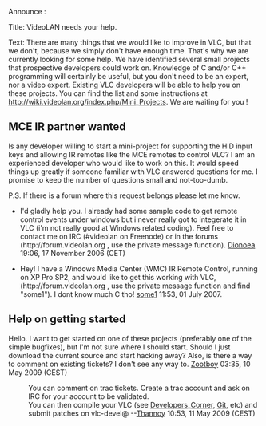 Announce :

Title: VideoLAN needs your help.

Text: 
There are many things that we would like to improve in VLC, but that we don't, because we simply don't have enough time. That's why we are currently looking for some help. We have identified several small projects that prospective developers could work on. Knowledge of C and/or C++ programming will certainly be useful, but you don't need to be an expert, nor a video expert. Existing VLC developers will be able to help you on these projects. You can find the list and some instructions at http://wiki.videolan.org/index.php/Mini_Projects. We are waiting for you !

== MCE IR partner wanted ==

Is any developer willing to start a mini-project for supporting the HID input keys and allowing IR remotes like the MCE remotes to control VLC?  I am an experienced developer who would like to work on this.  It would speed things up greatly if someone familiar with VLC answered questions for me.  I promise to keep the number of questions small and not-too-dumb.

P.S.  If there is a forum where this request belongs please let me know.

*I'd gladly help you. I already had some sample code to get remote control events under windows but i never really got to integerate it in VLC (i'm not really good at Windows related coding). Feel free to contact me on IRC (#videolan on Freenode) or in the forums (http://forum.videolan.org , use the private message function). [[User:Dionoea|Dionoea]] 19:06, 17 November 2006 (CET)


*Hey! I have a Windows Media Center (WMC) IR Remote Control, running on XP Pro SP2, and would like to get this working with VLC, (http://forum.videolan.org , use the private message function and find "some1"). I dont know much C tho! [[User:some1|some1]] 11:53, 01 July 2007.

== Help on getting started ==
Hello. I want to get started on one of these projects (preferably one of the simple bugfixes), but I'm not sure where I should start. Should I just download the current source and start hacking away? Also, is there a way to comment on existing tickets? I don't see any way to.
[[User:Zootboy|Zootboy]] 03:35, 10 May 2009 (CEST)

: You can comment on trac tickets. Create a trac account and ask on IRC for your account to be validated.
: You can then compile your VLC (see [[Developers_Corner]], [[Git]], etc) and submit patches on vlc-devel@ --[[User:Thannoy|Thannoy]] 10:53, 11 May 2009 (CEST)